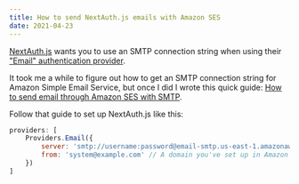 ```yaml
---
title: How to send NextAuth.js emails with Amazon SES
date: 2021-04-23
---
```


[NextAuth.js](https://next-auth.js.org) wants you to use an SMTP connection string when using their ["Email" authentication provider](https://next-auth.js.org/providers/email).

It took me a while to figure out how to get an SMTP connection string for Amazon Simple Email Service, but once I did I wrote this quick guide: [How to send email through Amazon SES with SMTP](https://www.notion.so/How-to-send-email-through-Amazon-SES-with-SMTP-e61f1f37e66445a392d1d892e49fd5c0).

Follow that guide to set up NextAuth.js like this:

```jsx
providers: [
	Providers.Email({
		server: 'smtp://username:password@email-smtp.us-east-1.amazonaws.com:587',
		from: 'system@example.com' // A domain you've set up in Amazon SES' console
	})
]
```
